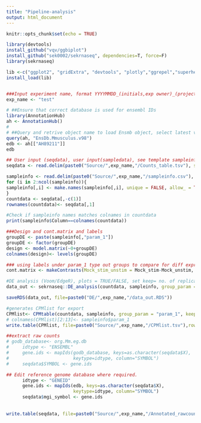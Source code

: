 ```yaml
---
title: "Pipeline-analysis"
output: html_document
---
```


```r
knitr::opts_chunk$set(echo = TRUE)

library(devtools)
install_github("vqv/ggbiplot")
install_github("sek0002/sekrnaseq", dependencies=T, force=F)
library(sekrnaseq)

lib <-c("ggplot2", "gridExtra", "devtools", "plotly","ggrepel","superheat","tidyverse",'viridis','data.table','heatmaply',"dplyr","ggbiplot", "DESeq2","superheat","edgeR","limma","Glimma","gplots","org.Mm.eg.db","RColorBrewer","fgsea","gridExtra","DEFormats","statmod","org.Hs.eg.db","pheatmap","edgeR","svglite","biomaRt","msigdbr","fgsea","clusterProfiler","enrichplot","DOSE","plyr","ggrastr","Rsamtools","rtracklayer","GenomicAlignments","bedr","Rsubread","GenomicFeatures","doParallel","BiocParallel", "GenomicAlignments","GenomicRanges","rtracklayer","ChIPQC","Rsamtools","Gviz","GenomicFeatures","RMariaDB","BiocParallel","tools","ChIPseeker","TxDb.Mmusculus.UCSC.mm10.knownGene","EnsDb.Mmusculus.v79","clusterProfiler","AnnotationDbi","org.Mm.eg.db","dplyr","diffloop","DiffBind","systemPipeR","plotly","EnsDb.Hsapiens.v75","EnsDb.Mmusculus.v79")
install_load(lib)


###Input experiment name, format YYYYMMDD_(initials,exp owner)_(projectID/name of experiment)_(special conditions/info). Avoid using spaces and any special characters aside from - and _. Place a folder with the same name, and move Source files to that folder.
exp_name <- "test"

```

```r
# ##Ensure that correct database is used for ensembl IDs
library(AnnotationHub)
ah <- AnnotationHub()
# 
# ##Query and retrive object name to load Ensmb object, select latest version of GRCm38, load other objects here
query(ah, "EnsDb.Mmusculus.v98")
edb <- ah[["AH89211"]]
edb
```


```r
## User input (seqdata), user input(sampledata), see template sampleinfo for correct format
seqdata <- read.delim(paste0("Source/",exp_name,"/Counts_table.tsv"), sep="\t", na.strings = c("", "NA"))

sampleinfo <- read.delim(paste0("Source/",exp_name,"/sampleinfo.csv"), sep=",")
for (i in 2:ncol(sampleinfo)){
sampleinfo[,i] <- make.names(sampleinfo[,i], unique = FALSE, allow_ = TRUE)
}
countdata <- seqdata[,-c(1)]
rownames(countdata)<- seqdata[,1]

#Check if sampleinfo names matches colnames in countdata
print(sampleinfo$Column==colnames(countdata))

###Design and cont.matrix and labels
groupDE <- paste(sampleinfo[,"param_1"])
groupDE <- factor(groupDE)
design <- model.matrix(~0+groupDE)
colnames(design)<- levels(groupDE)

### using labels under param_1 type out groups to compare for diff expression, comparison= group1(+ve direction)-group2(-ve direction) ie. Mock_stim_unstim= Mock_stim-Mock_unstim 
cont.matrix <- makeContrasts(Mock_stim_unstim = Mock_stim-Mock_unstim, Irf1_stim_unstim = Irf1_stim-Irf1_unstim, Socs1_stim_unstim= Socs1_stim-Socs1_unstim, Irf1_Mock_stim=Irf1_stim-Mock_stim, Irf1_Mock_unstim=Irf1_unstim-Mock_unstim, Socs1_Mock_stim= Socs1_stim- Mock_stim, Socs1_Mock_unstim= Socs1_unstim-Mock_unstim, Irf1_Socs1_stim= Irf1_stim-Socs1_stim, Irf1_Socs1_unstim= Irf1_unstim-Socs1_unstim, levels=design)

#DE analysis (Voom/EdgeR), plots = TRUE/FALSE, set keep= no. of replicates, thresh= threshold to exclude for low CPM expression, species= human or mouse, genekeytype, "ensembl", "entrez"
data_out <- sekrnaseq::DE_analysis(countdata, sampleinfo, group_param = "param_1", keep = 2, thresh= 3, exp_name = exp_name, design= design, cont.matrix= cont.matrix, species = "mouse", isEnsembl = T, mouse_ensembldb = "edb", plots=T)

saveRDS(data_out, file=paste0("DE/",exp_name,"/data_out.RDS"))

#generates CPMlist for export
CPMlist<- CPMtable(countdata, sampleinfo, group_param = "param_1", keep = 2, thresh= 3, species = "mouse", isEnsembl = T, mouse_ensembldb = "edb")
# colnames(CPMlist)[2:13]<- sampleinfo$param_1
write.table(CPMlist, file=paste0("Source/",exp_name,"/CPMlist.tsv"),row.names = F, sep="\t" )

##extract raw counts
# godb_database<- org.Mm.eg.db
#     idtype <- "ENSEMBL"
#     gene.ids <- mapIds(godb_database, keys=as.character(seqdata$X),
#                        keytype=idtype, column="SYMBOL")
#     seqdata$SYMBOL <- gene.ids

## Edit reference genome database where required.
      idtype <- "GENEID"
      gene.ids <- mapIds(edb, keys=as.character(seqdata$X),
                         keytype=idtype, column="SYMBOL")
      seqdata$mgi_symbol <- gene.ids
    
    
write.table(seqdata, file=paste0("Source/",exp_name,"/Annotated_rawcounts.tsv"),sep="\t", row.names=FALSE)

```